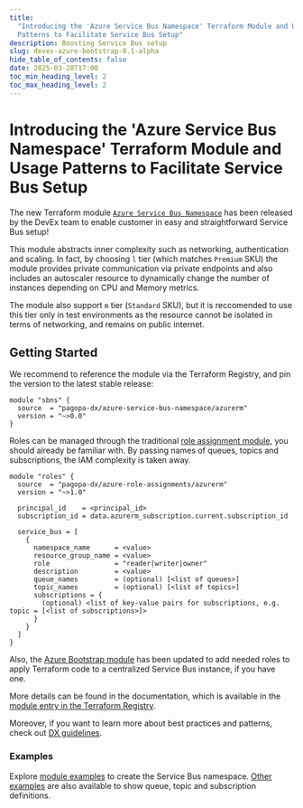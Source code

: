 ```yaml
---
title:
  "Introducing the 'Azure Service Bus Namespace' Terraform Module and Usage
  Patterns to Facilitate Service Bus Setup"
description: Boosting Service Bus setup
slug: devex-azure-bootstrap-0.1-alpha
hide_table_of_contents: false
date: 2025-03-28T17:00
toc_min_heading_level: 2
toc_max_heading_level: 2
---
```


# Introducing the 'Azure Service Bus Namespace' Terraform Module and Usage Patterns to Facilitate Service Bus Setup

The new Terraform module
[`Azure Service Bus Namespace`](https://registry.terraform.io/modules/pagopa-dx/azure-service-bus-namespace/azurerm/latest)
has been released by the DevEx team to enable customer in easy and
straightforward Service Bus setup!

This module abstracts inner complexity such as networking, authentication and
scaling. In fact, by choosing `l` tier (which matches `Premium` SKU) the module
provides private communication via private endpoints and also includes an
autoscaler resource to dynamically change the number of instances depending on
CPU and Memory metrics.

<!-- truncate -->

The module also support `m` tier (`Standard` SKU), but it is reccomended to use
this tier only in test environments as the resource cannot be isolated in terms
of networking, and remains on public internet.

## Getting Started

We recommend to reference the module via the Terraform Registry, and pin the
version to the latest stable release:

```hcl
module "sbns" {
  source  = "pagopa-dx/azure-service-bus-namespace/azurerm"
  version = "~>0.0"
}
```

Roles can be managed through the traditional
[role assignment module](https://registry.terraform.io/modules/pagopa-dx/azure-role-assignments/azurerm/latest),
you should already be familiar with. By passing names of queues, topics and
subscriptions, the IAM complexity is taken away.

```hcl
module "roles" {
  source  = "pagopa-dx/azure-role-assignments/azurerm"
  version = "~>1.0"

  principal_id    = <principal_id>
  subscription_id = data.azurerm_subscription.current.subscription_id

  service_bus = [
    {
      namespace_name      = <value>
      resource_group_name = <value>
      role                = "reader|writer|owner"
      description         = <value>
      queue_names         = (optional) [<list of queues>]
      topic_names         = (optional) [<list of topics>]
      subscriptions = {
        (optional) <list of key-value pairs for subscriptions, e.g. topic = [<list of subscriptions>]>
      }
    }
  ]
}
```

Also, the
[Azure Bootstrap module](https://registry.terraform.io/modules/pagopa-dx/azure-github-environment-bootstrap/azurerm/latest)
has been updated to add needed roles to apply Terraform code to a centralized
Service Bus instance, if you have one.

More details can be found in the documentation, which is available in the
[module entry in the Terraform Registry](https://registry.terraform.io/modules/pagopa-dx/azure-service-bus-namespace/azurerm/latest).

Moreover, if you want to learn more about best practices and patterns, check out
[DX guidelines]().

### Examples

Explore
[module examples](https://github.com/pagopa-dx/terraform-azurerm-azure-service-bus-namespace/tree/main/examples/complete)
to create the Service Bus namespace.
[Other examples](https://github.com/pagopa/dx/tree/main/infra/modules/azure_role_assignments/examples/service_bus)
are also available to show queue, topic and subscription definitions.
